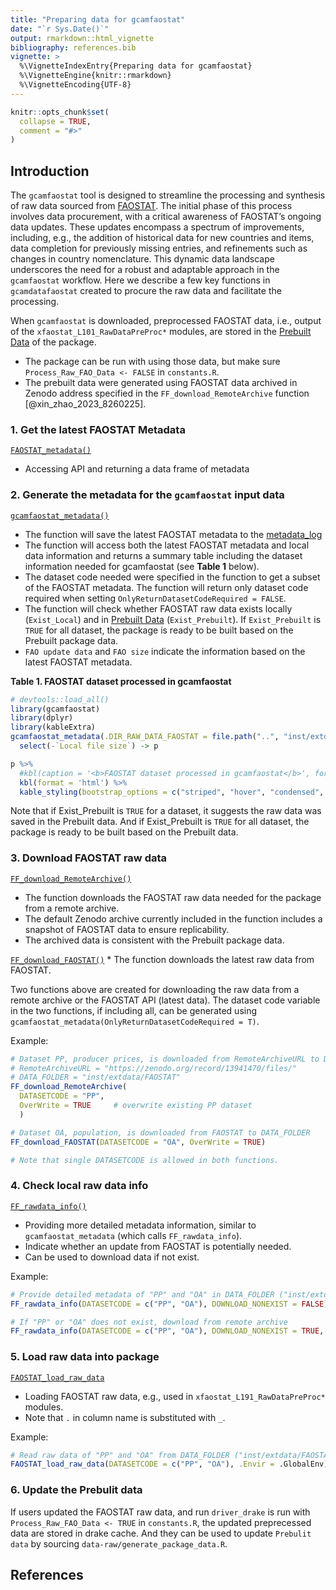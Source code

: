 ```yaml
---
title: "Preparing data for gcamfaostat"
date: "`r Sys.Date()`"
output: rmarkdown::html_vignette
bibliography: references.bib  
vignette: >
  %\VignetteIndexEntry{Preparing data for gcamfaostat}
  %\VignetteEngine{knitr::rmarkdown}
  %\VignetteEncoding{UTF-8}
---
```


```r
knitr::opts_chunk$set(
  collapse = TRUE,
  comment = "#>"
)
```


## Introduction

The `gcamfaostat` tool is designed to streamline the processing and synthesis of raw data sourced from [FAOSTAT](https://www.fao.org/faostat/en/#data). The initial phase of this process involves data procurement, with a critical awareness of FAOSTAT's ongoing data updates. These updates encompass a spectrum of improvements, including, e.g., the addition of historical data for new countries and items, data completion for previously missing entries, and refinements such as changes in country nomenclature. This dynamic data landscape underscores the need for a robust and adaptable approach in the `gcamfaostat` workflow. Here we describe a few key functions in `gcamdatafaostat` created to procure the raw data and facilitate the processing.

When `gcamfaostat` is downloaded, preprocessed FAOSTAT data, i.e., output of the `xfaostat_L101_RawDataPreProc*` modules, are stored in the [Prebuilt Data](https://github.com/JGCRI/gcamfaostat/blob/main/data/PREBUILT_DATA.rda) of the package. 

* The package can be run with using those data, but make sure `Process_Raw_FAO_Data <- FALSE` in `constants.R`.  
* The prebuilt data were generated using FAOSTAT data archived in Zenodo address specified in the `FF_download_RemoteArchive` function [@xin_zhao_2023_8260225].


### 1. Get the latest FAOSTAT Metadata  
[`FAOSTAT_metadata()`](https://jgcri.github.io/gcamfaostat/reference/FAOSTAT_metadata.html)  

* Accessing API and returning a data frame of metadata

### 2. Generate the metadata for the `gcamfaostat` input data  

[`gcamfaostat_metadata()`](https://jgcri.github.io/gcamfaostat/reference/gcamfaostat_metadata.html)  

* The function will save the latest FAOSTAT metadata to the [metadata_log](https://github.com/JGCRI/gcamfaostat/tree/main/inst/extdata/FAOSTAT/metadata_log)  
* The function will access both the latest FAOSTAT metadata and local data information and returns a summary table including the dataset information needed for gcamfaostat (see **Table 1** below).  
* The dataset code needed were specified in the function to get a subset of the FAOSTAT metadata. The function will return only dataset code required when setting `OnlyReturnDatasetCodeRequired = FALSE`.  
* The function will check whether FAOSTAT raw data exists locally (`Exist_Local`) and in [Prebuilt Data](https://github.com/JGCRI/gcamfaostat/blob/main/data/PREBUILT_DATA.rda) (`Exist_Prebuilt`). If `Exist_Prebuilt` is `TRUE` for all dataset, the package is ready to be built based on the Prebuilt package data.   
* `FAO update data` and `FAO size` indicate the information based on the latest FAOSTAT metadata.  

  
**Table 1. FAOSTAT dataset processed in gcamfaostat**
``` r
# devtools::load_all()
library(gcamfaostat)
library(dplyr)
library(kableExtra)
gcamfaostat_metadata(.DIR_RAW_DATA_FAOSTAT = file.path("..", "inst/extdata/FAOSTAT")) %>% 
  select(-`Local file size`) -> p

p %>%
  #kbl(caption = '<b>FAOSTAT dataset processed in gcamfaostat</b>', format = 'html') %>%
  kbl(format = 'html') %>% 
  kable_styling(bootstrap_options = c("striped", "hover", "condensed", "responsive"))
```

Note that if Exist_Prebuilt is `TRUE` for a dataset, it suggests the raw data was saved in the Prebuilt data. And if Exist_Prebuilt is `TRUE` for all dataset, the package is ready to be built based on the Prebuilt data.


### 3. Download FAOSTAT raw data  

[`FF_download_RemoteArchive()`](https://jgcri.github.io/gcamfaostat/reference/FF_download_RemoteArchive.html)  

* The function downloads the FAOSTAT raw data needed for the package from a remote archive.   
* The default Zenodo archive currently included in the function includes a snapshot of FAOSTAT data to ensure replicability.   
*  The archived data is consistent with the Prebuilt package data.

[`FF_download_FAOSTAT()`](https://jgcri.github.io/gcamfaostat/reference/FF_download_FAOSTAT.html)
* The function downloads the latest raw data from FAOSTAT.
 
Two functions above are created for downloading the raw data from a remote archive or the FAOSTAT API (latest data). The dataset code variable in the two functions, if including all, can be generated using `gcamfaostat_metadata(OnlyReturnDatasetCodeRequired = T)`. 

Example:
``` r
# Dataset PP, producer prices, is downloaded from RemoteArchiveURL to DATA_FOLDER
# RemoteArchiveURL = "https://zenodo.org/record/13941470/files/"
# DATA_FOLDER = "inst/extdata/FAOSTAT"
FF_download_RemoteArchive( 
  DATASETCODE = "PP",   
  OverWrite = TRUE     # overwrite existing PP dataset 
  )

# Dataset OA, population, is downloaded from FAOSTAT to DATA_FOLDER
FF_download_FAOSTAT(DATASETCODE = "OA", OverWrite = TRUE)

# Note that single DATASETCODE is allowed in both functions. 
```

### 4. Check local raw data info

[`FF_rawdata_info()`](https://jgcri.github.io/gcamfaostat/reference/FF_rawdata_info.html)  

* Providing more detailed metadata information, similar to `gcamfaostat_metadata` (which calls `FF_rawdata_info`).  
* Indicate whether an update from FAOSTAT is potentially needed.
* Can be used to download data if not exist.

Example:
``` r
# Provide detailed metadata of "PP" and "OA" in DATA_FOLDER ("inst/extdata/FAOSTAT")
FF_rawdata_info(DATASETCODE = c("PP", "OA"), DOWNLOAD_NONEXIST = FALSE)

# If "PP" or "OA" does not exist, download from remote archive
FF_rawdata_info(DATASETCODE = c("PP", "OA"), DOWNLOAD_NONEXIST = TRUE, FAOSTAT_or_Archive = "Archive")
```

### 5. Load raw data into package  

[`FAOSTAT_load_raw_data`](https://jgcri.github.io/gcamfaostat/reference/FAOSTAT_load_raw_data.html)  

* Loading FAOSTAT raw data, e.g., used in `xfaostat_L191_RawDataPreProc*` modules. 
* Note that `.` in column name is substituted with `_`.

Example:
``` r
# Read raw data of "PP" and "OA" from DATA_FOLDER ("inst/extdata/FAOSTAT") to .GlobalEnv
FAOSTAT_load_raw_data(DATASETCODE = c("PP", "OA"), .Envir = .GlobalEnv)
```

### 6. Update the Prebulit data

If users updated the FAOSTAT raw data, and run `driver_drake` is run with `Process_Raw_FAO_Data <- TRUE` in `constants.R`, the updated preprecessed data are stored in drake cache. And they can be used to update `Prebulit data` by sourcing `data-raw/generate_package_data.R`.

## References
